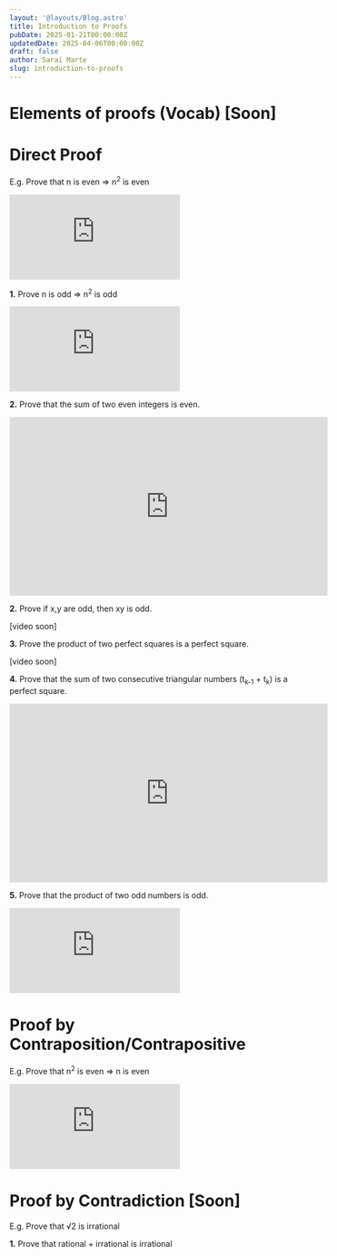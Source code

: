 ```yaml
---
layout: '@layouts/Blog.astro'
title: Introduction to Proofs
pubDate: 2025-01-21T00:00:00Z 
updatedDate: 2025-04-06T00:00:00Z 
draft: false
author: Sarai Marte
slug: introduction-to-proofs
---
```



# Elements of proofs (Vocab) [Soon]

# Direct Proof

E.g. Prove that n is even => n<sup>2</sup> is even

<iframe src="https://www.youtube.com/embed/UMBg1-_xygg?si=MflxjPdI7wNmTlDK&amp;start=4" title="YouTube video player" frameborder="0" allow="accelerometer; autoplay; clipboard-write; encrypted-media; gyroscope; picture-in-picture; web-share" referrerpolicy="strict-origin-when-cross-origin" allowfullscreen></iframe>

**1.** Prove n is odd => n<sup>2</sup> is odd

<Solution>
<iframe src="https://www.youtube.com/embed/4NItHtJJlOQ?si=bJLFQMfBDy46XH03&amp;start=5" title="YouTube video player" frameborder="0" allow="accelerometer; autoplay; clipboard-write; encrypted-media; gyroscope; picture-in-picture; web-share" referrerpolicy="strict-origin-when-cross-origin" allowfullscreen></iframe>
</Solution>

**2.** Prove that the sum of two even integers is even. 

<Solution>
<iframe width="560" height="315" src="https://www.youtube.com/embed/gOBWn8f-9-4?si=wq-nEOaQdqykEeCS&amp;start=5" title="YouTube video player" frameborder="0" allow="accelerometer; autoplay; clipboard-write; encrypted-media; gyroscope; picture-in-picture; web-share" referrerpolicy="strict-origin-when-cross-origin" allowfullscreen></iframe>
</Solution>

**2.** Prove if x,y are odd, then xy is odd.

<Solution>
[video soon]
</Solution>

**3.** Prove the product of two perfect squares is a perfect square.

<Solution>
[video soon]
</Solution>

**4.** Prove that the sum of two consecutive triangular numbers (t<sub>k-1</sub> + t<sub>k</sub>) is a perfect square.  

<Solution>
<iframe width="560" height="315" src="https://www.youtube.com/embed/qp9GkEOCZwM?si=Yd7Jtiy5kOVeJNT_&amp;start=5" title="YouTube video player" frameborder="0" allow="accelerometer; autoplay; clipboard-write; encrypted-media; gyroscope; picture-in-picture; web-share" referrerpolicy="strict-origin-when-cross-origin" allowfullscreen></iframe>
</Solution>

**5.** Prove that the product of two odd numbers is odd.

<Solution>
<iframe src="https://www.youtube.com/embed/oLUG537FIJs?si=kb5Xq_YaL4Ro7_Lu&amp;start=4" title="YouTube video player" frameborder="0" allow="accelerometer; autoplay; clipboard-write; encrypted-media; gyroscope; picture-in-picture; web-share" referrerpolicy="strict-origin-when-cross-origin" allowfullscreen></iframe>
</Solution>

# Proof by Contraposition/Contrapositive

E.g. Prove that n<sup>2</sup> is even => n is even

<iframe src="https://www.youtube.com/embed/sDWzZcElzV0?si=WOfq_vXNLaDSWjEv&amp;start=5" title="YouTube video player" frameborder="0" allow="accelerometer; autoplay; clipboard-write; encrypted-media; gyroscope; picture-in-picture; web-share" referrerpolicy="strict-origin-when-cross-origin" allowfullscreen></iframe>

# Proof by Contradiction [Soon]

E.g. Prove that √2 is irrational

**1.** Prove that rational + irrational is irrational

<Solution>
</Solution>

